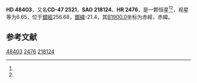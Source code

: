 {{Starbox begin
| name = HD 48403
}}
{{Starbox observe
| epoch = [[J2000.0|J2000.0]]
| constell = {{星座名待查}}<ref name=SIMBAD>{{cite web
 | url=http://simbad.u-strasbg.fr/simbad/sim-id?Ident=HR+2476
 | title =Pulsating variable Star
 | publisher=Centre de Données astronomiques de Strasbourg
 | work=SIMBAD
 | accessdate=2012-07-13}}</ref><ref name=DATA>{{cite web
 | url=http://vizier.u-strasbg.fr/viz-bin/VizieR-5?-out.add=.&-source=5050&-corr=PK=HR&-out.max=9999&HR=2476
 | title=VizieR Detailed Page
 | accessdate=2012-07-13
 | archive-date=2016-03-05
 | archive-url=https://web.archive.org/web/20160305044657/http://vizier.u-strasbg.fr/viz-bin/VizieR-5?-out.add=.&-source=5050&-corr=PK=HR&-out.max=9999&HR=2476
 | dead-url=no
 }}</ref>
| 星官 = 
| ra = {{RA|6|40|49.3}}<ref name=SIMBAD /><ref name=DATA />
| dec = {{DEC|-47|40|29}}<ref name=SIMBAD /><ref name=DATA />
| appmag_v = 6.65<ref name=SIMBAD /><ref name=DATA />
}}
{{Starbox character
| class = M2III<ref name=SIMBAD /><ref name=DATA />
| b-v = 1.58<ref name=SIMBAD /><ref name=DATA />
| u-b = 1.92<ref name=SIMBAD /><ref name=DATA />
| r-i = 0.98E<ref name=SIMBAD /><ref name=DATA />
| variable = 
}}
{{Starbox astrometry
| radial_v = 1.92
| prop_mo_ra = 21
| parallax = 
| p_error = 
}}
{{Starbox catalog
| names =CD-47 2521，[[SAO星表|SAO]] 218124，[[HD星表|HD]] 48403，[[HR星表|HR]] 2476}}
{{Starbox reference |Simbad=HR+2476}}
{{Starbox end}}

'''HD 48403'''，又名'''CD-47 2521'''，'''SAO 218124'''、'''HR 2476'''，是一颗恒星<ref name=SIMBAD /><ref name=DATA />，视星等为6.65，位于[[銀道座標系|銀經]]256.68，[[銀道座標系|銀緯]]-21.4，其[[B1900.0|B1900.0]]坐标为赤經{{RA|6|38|6.4}}，赤緯{{DEC|-47|-21.4|44}}。

== 参考文献 ==
{{reflist}}

{{star-stub}}

[[Category:HD和HDE天體|48403]]
[[Category:HR天體|2476]]
[[Category:SAO天體|218124]]